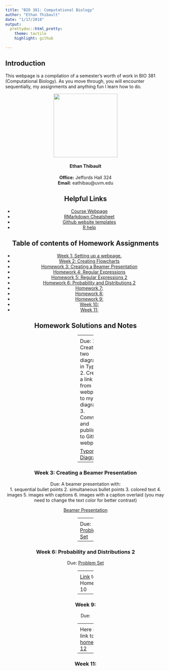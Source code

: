 ```yaml
---
title: "BIO 381: Computational Biology"
author: "Ethan Thibault"
date: "1/17/2018"
output: 
  prettydoc::html_pretty:
    theme: tactile
    highlight: github

---
```


## Introduction

This webpage is a compilation of a semester's worth of work in BIO 381 (Computational Biology). As you move through, you will encounter sequentially, my assignments and anything fun I learn how to do.

<center> <img src="Ethan.jpg" width="200" height="200" /> <center>

#### Ethan Thibault  
**Office:** Jeffords Hall 324  
**Email:** eathibau@uvm.edu  


## Helpful Links   
* [Course Webpage](https://gotellilab.github.io/Bio381/)   
* [RMarkdown Cheatsheet](https://www.rstudio.com/wp-content/uploads/2015/02/rmarkdown-cheatsheet.pdf)   
* [Github website templates](https://github.com/jekyll/jekyll/wiki/Themes)   
* [R help](http://stackoverflow.com/questions/tagged/r)   

## Table of contents of Homework Assignments    
* [Week 1: Setting up a webpage.](#id-section1)
* [Week 2: Creating Flowcharts](#id-section2)
* [Homework 3: Creating a Beamer Presentation](#id-section3)
* [Homework 4: Regular Expressions](#id-section4)
* [Homework 5: Regular Expressions 2](#id-section5)
* [Homework 6: Probability and Distributions 2](#id-section6) 
* [Homework 7: ](#id-section7)
* [Homework 8: ](#id-section8)
* [Homework 9: ](#id-section9)   
* [Week 10: ](#id-section10)
* [Week 11: ](#id-section11)


## Homework Solutions and Notes

------
<div id='id-section1'/>
### Week 1: Setting up a webpage 
[Assignment Page](https://gotellilab.github.io/Bio381/Homeworks/Homework01.html)   
   
Due:   
1. A fun fact about yourself   
2. Your github homepage   
3. Your BIO 381 webpage    
   
No solution   

------
<div id='id-section2'/>
### Week 2: Creating Flowcharts   

Due:  
1. Create two diagrams in Typora  
2. Create a link from webpage to my diagrams  
3. Commit and publish to GitHub webpage 

[Typora Diagrams](Typora_Diagrams.html)
 

------
<div id='id-section3'/>
### Week 3: Creating a Beamer Presentation

Due: A beamer presentation with:  
1. sequential bullet points
2. simultaneous bullet points
3. colored text
4. images
5. images with captions
6. images with a caption overlaid (you may need to change the text color for better contrast)

[Beamer Presentation](BeamerHomework.pdf)

------
<div id='id-section4'/>
### Week 4: Regular Expressions

Due: [Problem Set](Homework4.html)

------
<div id='id-section5'/>   
### Week 5: Regular Expressions

Due: [Problem Set](RegularExpressionsHomework5.html)
   
 
------
<div id='id-section6'/>   
### Week 6: Probability and Distributions 2

Due: [Problem Set](Homework6.html)

------
<div id='id-section7'/>
### Week 7: Creating Fake Data Sets To Explore Hypotheses

Here I am making functions that will model my data.

This is a combination of two weeks of work

Due: [Hypotheses Exploration](Homework7.html)


------
<div id='id-section8'/>
### Week 8:  Homework 10: Batch processing (continued)


[Link](Homework10.html) to Homework 10   
   

------
<div id='id-section9'/>
### Week 9: 

Due:   

------
<div id='id-section10'/>
### Week 10: Homework 12: ggplot

Here is a link to my [homework 12](Homework12.html)


------
<div id='id-section11'/>
### Week 11:   



